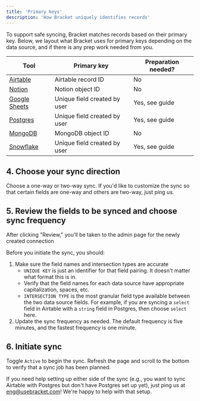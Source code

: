 ```yaml
---
title: 'Primary keys'
description: 'How Bracket uniquely identifies records'
---
```


To support safe syncing, Bracket matches records based on their primary key. Below, we layout what Bracket uses for primary keys depending on the data source, and if there is any prep work needed from you. 

| Tool                                  | Primary key                            | Preparation needed? 
| --------------------------------      | -------------------------------------- | --------------------------------------
| [Airtable](/connecting/airtable)      | Airtable record ID                     | No
| [Notion](/connecting/notion)          | Notion object ID                       | No
| [Google Sheets](/connecting/gsheets)  | Unique field created by user           | Yes, see guide
| [Postgres](/connecting/postgres)      | Unique field created by user           | Yes, see guide
| [MongoDB](/database/mongodb)          | MongoDB object ID                      | No
| [Snowflake](/database/snowflake)      | Unique field created by user           | Yes, see guide


## 4. Choose your sync direction

Choose a one-way or two-way sync. If you'd like to customize the sync so that certain fields are one-way and others are two-way, just ping us. 

## 5. Review the fields to be synced and choose sync frequency

After clicking "Review," you'll be taken to the admin page for the newly created connection

Before you initiate the sync, you should:
1. Make sure the field names and intersection types are accurate
    - `UNIQUE KEY` is just an identifier for that field pairing. It doesn't matter what format this is in.
    - Verify that the field names for each data source have appropriate capitalization, spaces, etc.
    - `INTERSECTION TYPE` is the most granular field type available between the two data source fields. For example, if you are syncing a `select` field in Airtable with a `string` field in Postgres, then choose `select` here.
2. Update the sync frequency as needed. The default frequency is five minutes, and the fastest frequency is one minute.

## 6. Initiate sync

Toggle `Active` to begin the sync. Refresh the page and scroll to the bottom to verify that a sync job has been planned.

<Note>If you need help setting up either side of the sync (e.g., you want to sync Airtable with Postgres but don't have Postgres set up yet), just ping us at eng@usebracket.com! We're happy to help with that setup.</Note>
